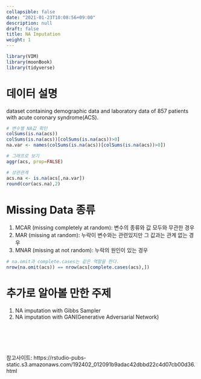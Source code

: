 ```yaml
---
collapsible: false
date: "2021-01-23T10:08:56+09:00"
description: null
draft: false
title: NA Imputation
weight: 1
---
```


```r
library(VIM)
library(moonBook)
library(tidyverse)
```

# 데이터 설명
dataset containing demographic data and laboratory data of 857 patients with acute coronary syndrome(ACS).

```r
# 변수별 NA값 확인
colSums(is.na(acs))
colSums(is.na(acs))[colSums(is.na(acs))>0]
na.var <- names(colSums(is.na(acs))[colSums(is.na(acs))>0])

# 그래프로 보기
aggr(acs, prop=FALSE) 

# 상관관계
acs.na <- is.na(acs[,na.var])
round(cor(acs.na),2)
```

 
# Missing Data 종류
1. MCAR (missing completely at random): 변수의 종류와 값 모두와 무관한 경우
2. MAR (missing at random): 누락이 변수와는 관련있지만 그 값과는 관계 없는 경우
3. MNAR (missing at not random): 누락의 원인이 있는 경우

```r
# na.omit과 complete.cases는 같은 역할을 한다.
nrow(na.omit(acs)) == nrow(acs[complete.cases(acs),])
```


# 추가로 알아볼 만한 주제
1. NA imputation with Gibbs Sampler
2. NA imputation with GAN(Generative Adversarial Network)

<br>
---
<br> 
참고사이트: https://rstudio-pubs-static.s3.amazonaws.com/192402_012091b9adac42dbbd22c4d07cb00d36.html
